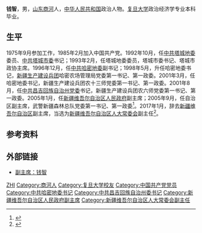 '''钱智'''{{BD|1956年|10月}}，男，[[山东|山东]][[商河|商河]]人，[[中华人民共和国|中华人民共和国]]政治人物。[[复旦大学|复旦大学]]政治经济学专业本科毕业。

== 生平 ==
1975年9月参加工作，1985年2月加入中国共产党。1992年10月，任[[中共塔城地委|中共塔城地委]]委员、[[中共塔城市委|中共塔城市委]]书记；1993年2月，任塔城地委委员，塔城市委书记、塔城市政协主席。1996年12月，任[[中共哈密地委|中共哈密地委]]副书记；1998年5月，升任哈密地委书记，[[新疆生产建设兵团|新疆生产建设兵团]]哈密农场管理局党委第一书记、第一政委。2001年3月，任哈密地委书记，新疆生产建设兵团农十三师党委第一书记、第一政委。2001年8月，任[[中共昌吉回族自治州党委|中共昌吉回族自治州党委]]书记，新疆生产建设兵团农六师党委第一书记、第一政委。2005年1月，任[[新疆维吾尔自治区人民政府|新疆维吾尔自治区人民政府]]副主席；2005年9月，任自治区副主席，武警新疆森林总队党委第一书记、第一政委<ref>{{cite web |url=http://www.xinjiang.gov.cn/xxgk/zfjg/zfld/qz/index.htm |language= |title=副主席：钱智 |publisher=新疆维吾尔自治区人民政府 |date= |accessdate=2016-09 |deadurl=yes |archiveurl=https://web.archive.org/web/20121125120229/http://www.xinjiang.gov.cn/xxgk/zfjg/zfld/qz/index.htm |archivedate=2012-11-25 }}</ref>。2017年1月，辞去[[新疆维吾尔自治区|新疆维吾尔自治区]]副主席，当选为[[新疆维吾尔自治区人大常委会|新疆维吾尔自治区人大常委会]]副主任<ref>{{cite news|title=钱智当选为新疆人大常委会副主任，辞去自治区副主席职务|url=http://www.thepaper.cn/newsDetail_forward_1600162|accessdate=2017-02-05|work=澎湃新闻|archive-date=2019-06-08|archive-url=https://web.archive.org/web/20190608055603/http://www.thepaper.cn/newsDetail_forward_1600162|dead-url=no}}</ref>。

== 参考资料 ==
{{reflist}}

== 外部链接 ==
* [https://web.archive.org/web/20121125120229/http://www.xinjiang.gov.cn/xxgk/zfjg/zfld/qz/index.htm 副主席：钱智]

{{Authority control}}
{{DEFAULTSORT:Qian钱}}
[[Category:钱姓|ZHI]]
[[Category:商河人|Category:商河人]]
[[Category:复旦大学校友|Category:复旦大学校友]]
[[Category:中国共产党党员|Category:中国共产党党员]]
[[Category:中共哈密地委书记|Category:中共哈密地委书记]]
[[Category:中共昌吉回族自治州委书记|Category:中共昌吉回族自治州委书记]]
[[Category:新疆维吾尔自治区人民政府副主席|Category:新疆维吾尔自治区人民政府副主席]]
[[Category:新疆维吾尔自治区人大常委会副主任|Category:新疆维吾尔自治区人大常委会副主任]]